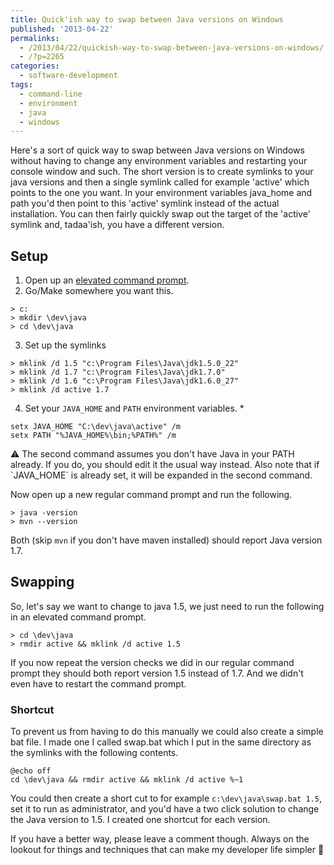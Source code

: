 ---
title: Quick'ish way to swap between Java versions on Windows
published: '2013-04-22'
permalinks:
  - /2013/04/22/quickish-way-to-swap-between-java-versions-on-windows/
  - /?p=2265
categories:
  - software-development
tags:
  - command-line
  - environment
  - java
  - windows
---

Here's a sort of quick way to swap between Java versions on Windows without having to change any environment variables and restarting your console window and such. The short version is to create symlinks to your java versions and then a single symlink called for example 'active' which points to the one you want. In your environment variables java_home and path you'd then point to this 'active' symlink instead of the actual installation. You can then fairly quickly swap out the target of the 'active' symlink and, tadaa'ish, you have a different version.

## Setup

1. Open up an [elevated command prompt](/?p=1139).
2. Go/Make somewhere you want this.

```dos
> c:
> mkdir \dev\java
> cd \dev\java
```

3. Set up the symlinks

```dos
> mklink /d 1.5 "c:\Program Files\Java\jdk1.5.0_22"
> mklink /d 1.7 "c:\Program Files\Java\jdk1.7.0"
> mklink /d 1.6 "c:\Program Files\Java\jdk1.6.0_27"
> mklink /d active 1.7
```

4. Set your `JAVA_HOME` and `PATH` environment variables. \*

```dos
setx JAVA_HOME "C:\dev\java\active" /m
setx PATH "%JAVA_HOME%\bin;%PATH%" /m
```

<Note>
  ⚠ The second command assumes you don't have Java in your PATH already. If you
  do, you should edit it the usual way instead. Also note that if `JAVA_HOME` is
  already set, it will be expanded in the second command.
</Note>

Now open up a new regular command prompt and run the following.

```dos
> java -version
> mvn --version
```

Both (skip `mvn` if you don't have maven installed) should report Java version 1.7.

## Swapping

So, let's say we want to change to java 1.5, we just need to run the following in an elevated command prompt.

```dos
> cd \dev\java
> rmdir active && mklink /d active 1.5
```

If you now repeat the version checks we did in our regular command prompt they should both report version 1.5 instead of 1.7. And we didn't even have to restart the command prompt.

### Shortcut

To prevent us from having to do this manually we could also create a simple bat file. I made one I called swap.bat which I put in the same directory as the symlinks with the following contents.

```dos
@echo off
cd \dev\java && rmdir active && mklink /d active %~1
```

You could then create a short cut to for example `c:\dev\java\swap.bat 1.5`, set it to run as administrator, and you'd have a two click solution to change the Java version to 1.5. I created one shortcut for each version.

If you have a better way, please leave a comment though. Always on the lookout for things and techniques that can make my developer life simpler 🙂
